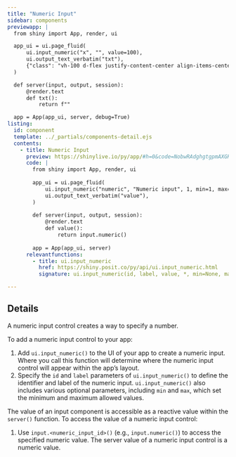```yaml
---
title: "Numeric Input"
sidebar: components 
previewapp: |
  from shiny import App, render, ui

  app_ui = ui.page_fluid(
      ui.input_numeric("x", "", value=100),
      ui.output_text_verbatim("txt"),
      {"class": "vh-100 d-flex justify-content-center align-items-center px-4"}
  )

  def server(input, output, session):
      @render.text
      def txt():
          return f""

  app = App(app_ui, server, debug=True)
listing:
  id: component
  template: ../_partials/components-detail.ejs
  contents:
    - title: Numeric Input
      preview: https://shinylive.io/py/app/#h=0&code=NobwRAdghgtgpmAXGKAHVA6VBPMAaMAYwHsIAXOcpMAMwCdiYACAZwAsBLCbJjmVYnTJMAgujxM6lACZw6EgK4cAOhFVpUAfSVMAvEyVYoAcziaaAGyXSAFKqYODHDF1QKymiAvh0OhO5Decn7K+EyhAHJBvoS8EG5koRIAjBIwXLqpTDBQAB6ZAAwAlHj2jobE7gmaFLkeAG5yAEZQZHwB9VBWcKElqkWqgxCyNKxyjXQ2ru4SlWQJEixwLCwcpEWIZQ4AAnMJW0zbUsNyGLWJEI5MI0yd3TYbB1dSZAp0l9NkGF4+fg9D6nQelE6BsGm0HEW4zkRTAAF8ALpAA
      code: |
        from shiny import App, render, ui
        
        app_ui = ui.page_fluid(
            ui.input_numeric("numeric", "Numeric input", 1, min=1, max=10), #<<
            ui.output_text_verbatim("value"),
        )
        
        def server(input, output, session):
            @render.text
            def value():
                return input.numeric()
        
        app = App(app_ui, server)
      relevantfunctions:
        - title: ui.input_numeric
          href: https://shiny.posit.co/py/api/ui.input_numeric.html
          signature: ui.input_numeric(id, label, value, *, min=None, max=None, step=None, width=None)

---
```


:::{#component}
:::

## Details

<p>A numeric input control creates a way to specify a number.</p>

<p>To add a numeric input control to your app:</p>

<ol>
  <li>
  Add `ui.input_numeric()` to the UI of your app to create a numeric input. Where you call this function will determine where the numeric input control will appear within the app's layout. 
  </li>
  <li>
  Specify the `id` and `label` parameters of `ui.input_numeric()` to define the identifier and label of the numeric input. `ui.input_numeric()` also includes various optional parameters, including `min` and `max`, which set the minimum and maximum allowed values.
  </li>
</ol>

The value of an input component is accessible as a reactive value within the `server()` function. To access the value of a numeric input control:</p>

<ol>
  <li>
  Use `input.<numeric_input_id>()` (e.g., `input.numeric()`) to access the specified numeric value. The server value of a numeric input control is a numeric value. 
  </li>
</ol>